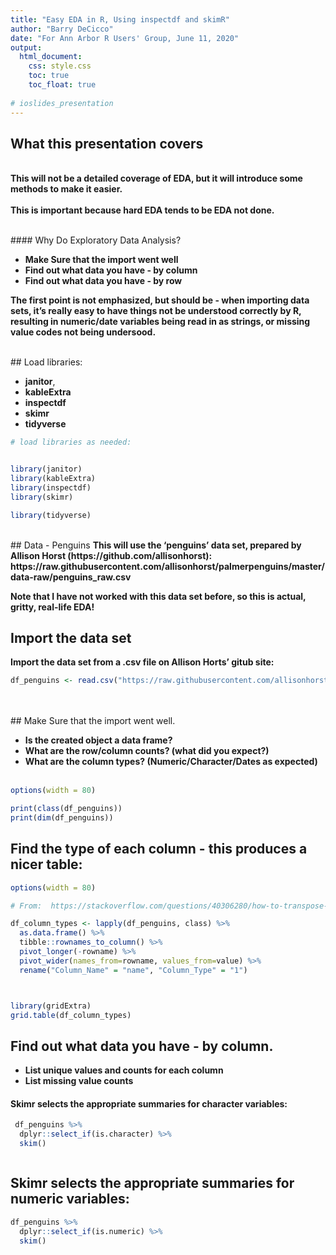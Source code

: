 ---
title: "Easy EDA in R, Using inspectdf and skimR"
author: "Barry DeCicco"
date: "For Ann Arbor R Users' Group, June 11, 2020"
output: 
  html_document:
    css: style.css
    toc: true
    toc_float: true
    
# ioslides_presentation
---

## What this presentation covers
<br>
**This will not be a detailed coverage of EDA, but it will introduce some methods to make it easier. <br><br>This is important because hard EDA tends to be EDA not done.**

<br>
#### Why Do Exploratory Data Analysis?

- **Make Sure that the import went well**
- **Find out what data you have - by column**
- **Find out what data you have - by row**

**The first point is not emphasized, but should be - when importing data sets, it's really easy to have things not be understood correctly by R, resulting in numeric/date variables being read in as strings, or missing value codes not being undersood.**

\newpage

<br>
## Load libraries: 

- **janitor**, 
- **kableExtra** 
- **inspectdf**
- **skimr**
- **tidyverse**

\newpage
```{r setup,  include=FALSE}  

# load libraries as needed:


library(janitor)
library(kableExtra)
library(inspectdf)
library(skimr)

library(tidyverse)
```

<br>
\newpage
## Data - Penguins
**This will use the 'penguins' data set, prepared by Allison Horst (https://github.com/allisonhorst):
<br>
https://raw.githubusercontent.com/allisonhorst/palmerpenguins/master/data-raw/penguins_raw.csv**
<br>

**Note that I have not worked with this data set before, so this is actual, gritty, real-life EDA!**

\newpage
## Import the data set 

**Import the data set from a .csv file on Allison Horts' gitub site:**
<br>
```{r import_penguin_data, echo=TRUE}
df_penguins <- read.csv("https://raw.githubusercontent.com/allisonhorst/palmerpenguins/master/data-raw/penguins_raw.csv", header=TRUE, stringsAsFactors=FALSE);
```

\newpage
<br>
<br>
## Make Sure that the import went well.

- **Is the created object a data frame?**
- **What are the row/column counts? (what did you expect?)**
- **What are the column types?  (Numeric/Character/Dates as expected)**
<br>
<br>

```{r import_check_quality_1, echo=TRUE}
options(width = 80)

print(class(df_penguins))
print(dim(df_penguins))


```

## Find the type of each column - this produces a nicer table:

```{r import_check_quality_2, echo=TRUE}
options(width = 80)

# From:  https://stackoverflow.com/questions/40306280/how-to-transpose-a-dataframe-in-tidyverse

df_column_types <- lapply(df_penguins, class) %>% 
  as.data.frame() %>% 
  tibble::rownames_to_column() %>%  
  pivot_longer(-rowname) %>% 
  pivot_wider(names_from=rowname, values_from=value) %>%
  rename("Column_Name" = "name", "Column_Type" = "1")



library(gridExtra)
grid.table(df_column_types)

```
## Find out what data you have - by column.


- **List unique values and counts for each column**
- **List missing value counts**

#### Skimr selects the appropriate summaries for character variables:

```{r skimr_character, echo=TRUE}

 df_penguins %>%  
  dplyr::select_if(is.character) %>% 
  skim()



```



## Skimr selects the appropriate summaries for numeric variables:

```{r skimr_numeric, echo=TRUE}

df_penguins %>%  
  dplyr::select_if(is.numeric) %>% 
  skim()

```